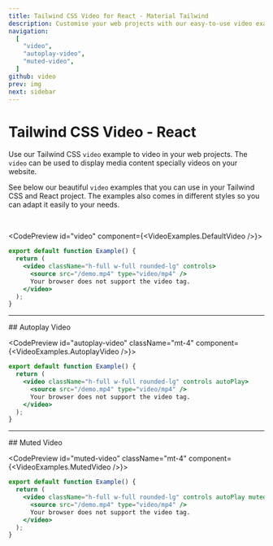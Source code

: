 ```yaml
---
title: Tailwind CSS Video for React - Material Tailwind
description: Customise your web projects with our easy-to-use video examples for Tailwind CSS and React using Material Design guidelines.
navigation:
  [
    "video",
    "autoplay-video",
    "muted-video",
  ]
github: video
prev: img
next: sidebar
---
```


# Tailwind CSS Video - React

Use our Tailwind CSS <Code>video</Code> example to video in your web projects. The <Code>video</Code> can be used to display media content specially videos on your website.

See below our beautiful <Code>video</Code> examples that you can use in your Tailwind CSS and React project. The examples also comes in different styles so you can adapt it easily to your needs.

<br />

<CodePreview id="video" component={<VideoExamples.DefaultVideo />}>
```jsx
export default function Example() {
  return (
    <video className="h-full w-full rounded-lg" controls>
      <source src="/demo.mp4" type="video/mp4" />
      Your browser does not support the video tag.
    </video>
  );
}
```
</CodePreview>

---

<DocsTitle href="autoplay-video">
## Autoplay Video
</DocsTitle>

<CodePreview id="autoplay-video" className="mt-4" component={<VideoExamples.AutoplayVideo />}>
```jsx
export default function Example() {
  return (
    <video className="h-full w-full rounded-lg" controls autoPlay>
      <source src="/demo.mp4" type="video/mp4" />
      Your browser does not support the video tag.
    </video>
  );
}
```
</CodePreview>

---

<DocsTitle href="muted-video">
## Muted Video
</DocsTitle>

<CodePreview id="muted-video" className="mt-4" component={<VideoExamples.MutedVideo />}>
```jsx
export default function Example() {
  return (
    <video className="h-full w-full rounded-lg" controls autoPlay muted>
      <source src="/demo.mp4" type="video/mp4" />
      Your browser does not support the video tag.
    </video>
  );
}
```
</CodePreview>